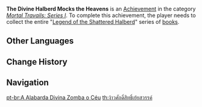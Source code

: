 {{Achievement Infobox
|title        = 
|id           = 80004
|order id     = 0004
|category     = Mortal Travails: Series I
|description  = Collect the entire "[[Legend of the Shattered Halberd]]" series.
|requirements = 
|primogems    = 5
|tracking     = 
|topic        = Books
}}
'''The Divine Halberd Mocks the Heavens''' is an [[Achievement]] in the category ''[[Mortal Travails: Series I]]''. To complete this achievement, the player needs to collect the entire "[[Legend of the Shattered Halberd]]" series of [[books]].
<!--
==Trivia==

==Video Guides==
{{EVT
|video1   = 
|caption1 = 
}}
-->
==Other Languages==
{{Other Languages
|en      = The Divine Halberd Mocks the Heavens
|zhs     = 神戟狂言凌云霄
|zhs_rm  = Shénjǐ Kuángyán Líng Yúnxiāo
|zht     = 神戟狂言凌雲霄
|zht_rm  = Shénjǐ Kuángyán Líng Yúnxiāo
|zh_tl   = The Divine Halberd Raves Wildly at the High Heavens
|ja      = 神戟狂言凌雲霄
|ja_rm   = Shingeki Kyougen Ryou'unshou{{Assumed}}
|ja_tl   = 
|ko      = 하늘 높이 솟은 신극
|ko_rm   = 
|ko_tl   = 
|es      = La Alabarda Divina se burla de los cielos
|es_tl   = 
|fr      = La hallebarde divine se moque des dieux
|fr_tl   = The Divine Halberd Mocks the Gods
|ru      = Священная алебарда посрамила небеса
|ru_tl   = 
|th      = ง้าวศักดิ์สิทธิ์เย้ยสวรรค์
|th_rm   = 
|th_tl   = 
|vi      = Thần Kích Vọng Ngôn Lăng Vân Tiêu
|vi_tl   = 
|de      = Verspottung des Himmels
|de_tl   = Mockery of the Heavens
|id      = Tombak Dewa yang Mencela Langit
|id_tl   = Spear of God that Mocks the Heaven
|pt      = A Alabarda Divina Zomba o Céu
|pt_tl   = 
}}

==Change History==
{{Change History|1.0}}
<!--
==References==
{{Reflist}}
-->
==Navigation==
{{Achievement Navbox|Mortal Travails: Series I}}
[[pt-br:A Alabarda Divina Zomba o Céu]]
[[th:ง้าวศักดิ์สิทธิ์เย้ยสวรรค์]]